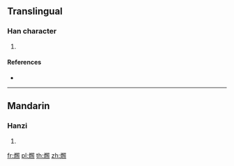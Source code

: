 ==Translingual==

===Han character===
{{Han char|rn=86|rad=火|as=13|sn=17|four=|canj=FARF}}

# {{defn|Han|sort=火13}}

====References====
* {{Han ref|kx=0685.201|dkj=19498|hdz=32240.180|uh=71F3|ud=29171}}

----

==Mandarin==

===Hanzi===
{{cmn-hanzi|pin=[[zhào]] ([[zhao4]])|wg=chao<sup>4</sup>}}

# {{defn|lang=cmn|sort=火13}}

[[fr:燳]]
[[pl:燳]]
[[th:燳]]
[[zh:燳]]